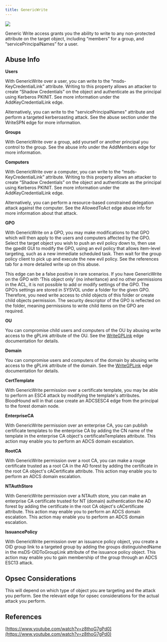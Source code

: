 ```yaml
---
title: GenericWrite
---
```


<Frame>
  <img src="/assets/image-2-1.png"/>
</Frame>

Generic Write access grants you the ability to write to any non-protected attribute on the target object, including “members” for a group, and “servicePrincipalNames” for a user.

## Abuse Info

**Users**

With GenericWrite over a user, you can write to the “msds-KeyCredentialLink” attribute. Writing to this property allows an attacker to create “Shadow Credentials” on the object and authenticate as the principal using Kerberos PKINIT. See more information under the AddKeyCredentialLink edge.

Alternatively, you can write to the "servicePrincipalNames" attribute and perform a targeted kerberoasting attack. See the abuse section under the WriteSPN edge for more information.

**Groups**

With GenericWrite over a group, add yourself or another principal you control to the group. See the abuse info under the AddMembers edge for more information.

**Computers**

With GenericWrite over a computer, you can write to the “msds-KeyCredentialLink” attribute. Writing to this property allows an attacker to create “Shadow Credentials” on the object and authenticate as the principal using Kerberos PKINIT. See more information under the AddKeyCredentialLink edge.

Alternatively, you can perform a resource-based constrained delegation attack against the computer. See the AllowedToAct edge abuse info for more information about that attack.

**GPO**

With GenericWrite on a GPO, you may make modifications to that GPO which will then apply to the users and computers affected by the GPO. Select the target object you wish to push an evil policy down to, then use the gpedit GUI to modify the GPO, using an evil policy that allows item-level targeting, such as a new immediate scheduled task. Then wait for the group policy client to pick up and execute the new evil policy. See the references tab for a more detailed write up on this abuse.

This edge can be a false positive in rare scenarios. If you have GenericWrite on the GPO with ‘This object only’ (no inheritance) and no other permissions in the ACL, it is not possible to add or modify settings of the GPO. The GPO’s settings are stored in SYSVOL under a folder for the given GPO. Therefore, you need write access to child objects of this folder or create child objects permission. The security descriptor of the GPO is reflected on the folder, meaning permissions to write child items on the GPO are required.

**OU**

You can compromise child users and computers of the OU by abusing write access to the gPLink attribute of the OU. See the [WriteGPLink](/hc/en-us/articles/WriteGPLink) edge documentation for details.

**Domain**

You can compromise users and computers of the domain by abusing write access to the gPLink attribute of the domain. See the [WriteGPLink](/hc/en-us/articles/WriteGPLink) edge documentation for details.

**CertTemplate**

With GenericWrite permission over a certificate template, you may be able to perform an ESC4 attack by modifying the template's attributes. BloodHound will in that case create an ADCSESC4 edge from the principal to the forest domain node.

**EnterpriseCA**

With GenericWrite permission over an enterprise CA, you can publish certificate templates to the enterprise CA by adding the CN name of the template in the enterprise CA object's certificateTemplates attribute. This action may enable you to perform an ADCS domain escalation.

**RootCA**

With GenericWrite permission over a root CA, you can make a rouge certificate trusted as a root CA in the AD forest by adding the certificate in the root CA object's cACertificate attribute. This action may enable you to perform an ADCS domain escalation.

**NTAuthStore**

With GenericWrite permission over a NTAuth store, you can make an enterprise CA certificate trusted for NT (domain) authentication the AD forest by adding the certificate in the root CA object's cACertificate attribute. This action may enable you to perform an ADCS domain escalation. This action may enable you to perform an ADCS domain escalation.

**IssuancePolicy**

With GenericWrite permission over an issuance policy object, you create a OID group link to a targeted group by adding the groups distinguishedName in the msDS-OIDToGroupLink attribute of the issuance policy object. This action may enable you to gain membership of the group through an ADCS ESC13 attack.

## Opsec Considerations

This will depend on which type of object you are targeting and the attack you perform. See the relevant edge for opsec considerations for the actual attack you perform.

## References

[https://www.youtube.com/watch?v=z8thoG7gPd0](https://www.youtube.com/watch?v=z8thoG7gPd0)

